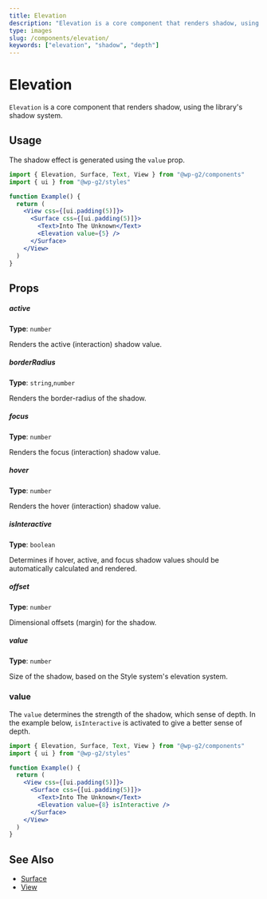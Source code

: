 ```yaml
---
title: Elevation
description: "Elevation is a core component that renders shadow, using the library's shadow system.."
type: images
slug: /components/elevation/
keywords: ["elevation", "shadow", "depth"]
---
```


# Elevation

`Elevation` is a core component that renders shadow, using the library's shadow system.

<!-- props -->
<!-- Automatically Generated -->

## Usage

The shadow effect is generated using the `value` prop.

```jsx live
import { Elevation, Surface, Text, View } from "@wp-g2/components"
import { ui } from "@wp-g2/styles"

function Example() {
  return (
    <View css={[ui.padding(5)]}>
      <Surface css={[ui.padding(5)]}>
        <Text>Into The Unknown</Text>
        <Elevation value={5} />
      </Surface>
    </View>
  )
}
```

## Props

##### active

**Type**: `number`

Renders the active (interaction) shadow value.

##### borderRadius

**Type**: `string`,`number`

Renders the border-radius of the shadow.

##### focus

**Type**: `number`

Renders the focus (interaction) shadow value.

##### hover

**Type**: `number`

Renders the hover (interaction) shadow value.

##### isInteractive

**Type**: `boolean`

Determines if hover, active, and focus shadow values should be automatically calculated and rendered.

##### offset

**Type**: `number`

Dimensional offsets (margin) for the shadow.

##### value

**Type**: `number`

Size of the shadow, based on the Style system's elevation system.

<!-- /Automatically Generated -->
<!-- /props -->

### value

The `value` determines the strength of the shadow, which sense of depth. In the example below, `isInteractive` is activated to give a better sense of depth.

```jsx live
import { Elevation, Surface, Text, View } from "@wp-g2/components"
import { ui } from "@wp-g2/styles"

function Example() {
  return (
    <View css={[ui.padding(5)]}>
      <Surface css={[ui.padding(5)]}>
        <Text>Into The Unknown</Text>
        <Elevation value={8} isInteractive />
      </Surface>
    </View>
  )
}
```

## See Also

- [Surface](/components/surface/)
- [View](/components/view/)
